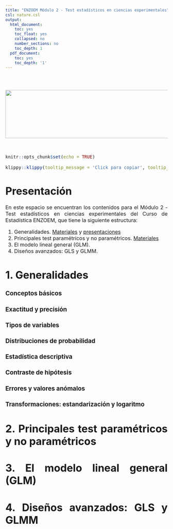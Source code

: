 ```yaml
---
title: "ENZOEM Módulo 2 - Test estadísticos en ciencias experimentales"
csl: nature.csl
output:
  html_document:
    toc: yes
    toc_float: yes
    collapsed: no
    number_sections: no
    toc_depth: 1
  pdf_document:
    toc: yes
    toc_depth: '1'
---
```


<style>
body {
text-align: justify}
</style>

<br/>
<br/>
<p align="center">
<img height=150 width=850 src="ENZOEM25.png"> </a>
</p>
<font size="3">
<br/>

```r
knitr::opts_chunk$set(echo = TRUE)
```
```r
klippy::klippy(tooltip_message = 'Click para copiar', tooltip_success = 'Hecho!',position = c('top', 'right'))
```

 
# **Presentación**

En este espacio se encuentran los contenidos para el Módulo 2 - Test estadísticos en ciencias experimentales del Curso de Estadística ENZOEM, que tiene la siguiente estructura:

  1. Generalidades. [Materiales](https://jabiologo.github.io/web/tutorials/enzoem_2_files/enzoem2_1.zip) y [presentaciones](https://jabiologo.github.io/web/tutorials/enzoem_2_files/modulo2_1_compressed.pdf)
  2. Principales test paramétricos y no paramétricos. [Materiales](https://jabiologo.github.io/web/tutorials/enzoem_2_files/enzoem2_2.zip)
  3. El modelo lineal general (GLM).
  4. Diseños avanzados: GLS y GLMM.

# **1. Generalidades**

### Conceptos básicos

### Exactitud y precisión

### Tipos de variables

### Distribuciones de probabilidad

### Estadística descriptiva

### Contraste de hipótesis

### Errores y valores anómalos

### Transformaciones: estandarización y logaritmo

# **2. Principales test paramétricos y no paramétricos**

# **3. El modelo lineal general (GLM)**

# **4. Diseños avanzados: GLS y GLMM**


